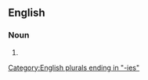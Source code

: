 ==English==

===Noun===
{{head|en|noun form}}

# {{plural of|en|boxberry}}

[[Category:English plurals ending in "-ies"]]